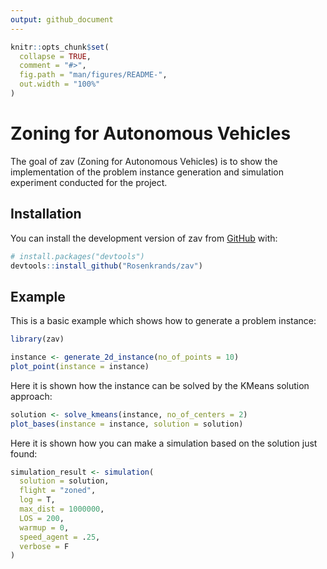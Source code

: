 ```yaml
---
output: github_document
---
```


<!-- README.md is generated from README.Rmd. Please edit that file -->

```r
knitr::opts_chunk$set(
  collapse = TRUE,
  comment = "#>",
  fig.path = "man/figures/README-",
  out.width = "100%"
)
```

# Zoning for Autonomous Vehicles

<!-- badges: start -->
<!-- badges: end -->

The goal of zav (Zoning for Autonomous Vehicles) is to show the implementation of the problem instance generation and simulation experiment conducted for the project.

## Installation

You can install the development version of zav from [GitHub](https://github.com/) with:

``` r
# install.packages("devtools")
devtools::install_github("Rosenkrands/zav")
```

## Example

This is a basic example which shows how to generate  a problem instance:

```r
library(zav)

instance <- generate_2d_instance(no_of_points = 10)
plot_point(instance = instance)
```

Here it is shown how the instance can be solved by the KMeans solution approach:

```r
solution <- solve_kmeans(instance, no_of_centers = 2)
plot_bases(instance = instance, solution = solution)
```

Here it is shown how you can make a simulation based on the solution just found:

```r
simulation_result <- simulation(
  solution = solution,
  flight = "zoned",
  log = T,
  max_dist = 1000000,
  LOS = 200,
  warmup = 0,
  speed_agent = .25,
  verbose = F
)
```

